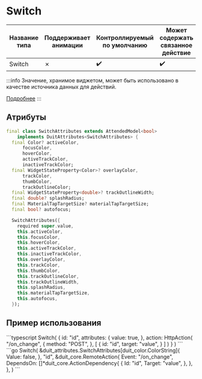 
# Switch

| Название типа| Поддерживает анимации | Контроллируемый по умолчанию | Может содержать связанное действие | Ссылка |
| - | - | - | - | - |
| Switch | &cross;  | :heavy_check_mark: | :heavy_check_mark:| [link](https://api.flutter.dev/flutter/material/Switch-class.html) |

:::info
Значение, хранимое виджетом, может быть использовано в качестве источника данных для действий.

[Подробнее](docs/core_concepts/actions_events.md)
:::

## Атрибуты

```dart
final class SwitchAttributes extends AttendedModel<bool>
    implements DuitAttributes<SwitchAttributes> {
  final Color? activeColor,
      focusColor,
      hoverColor,
      activeTrackColor,
      inactiveTrackColor;
  final WidgetStateProperty<Color>? overlayColor,
      trackColor,
      thumbColor,
      trackOutlineColor;
  final WidgetStateProperty<double>? trackOutlineWidth;
  final double? splashRadius;
  final MaterialTapTargetSize? materialTapTargetSize;
  final bool? autofocus;

  SwitchAttributes({
    required super.value,
    this.activeColor,
    this.focusColor,
    this.hoverColor,
    this.activeTrackColor,
    this.inactiveTrackColor,
    this.overlayColor,
    this.trackColor,
    this.thumbColor,
    this.trackOutlineColor,
    this.trackOutlineWidth,
    this.splashRadius,
    this.materialTapTargetSize,
    this.autofocus,
  });

```

## Пример использования

<Tabs groupId="lang">
  <TabItem value="ts" label="TypeScript" default>
    ```typescript
    Switch(
        {
            id: "id",
            attributes: {
                value: true,
            },
            action: HttpAction(
                "/on_change",
                {
                    method: "POST",
                },
                [
                    {
                        id: "id",
                        target: "value",
                    }
                ]
            )
        }
    )
    ```
  </TabItem>
  <TabItem value="go" label="Go">
    ```go
	Switch(
		&duit_attributes.SwitchAttributes[duit_color.ColorString]{
			Value: false,
		},
		"id",
		&duit_core.RemoteAction{
			Event: "/on_change",
			DependsOn: []*duit_core.ActionDependency{
				{
					Id: "id",
					Target: "value",
				},
			},
		},
	)
    ```
  </TabItem>
</Tabs>

